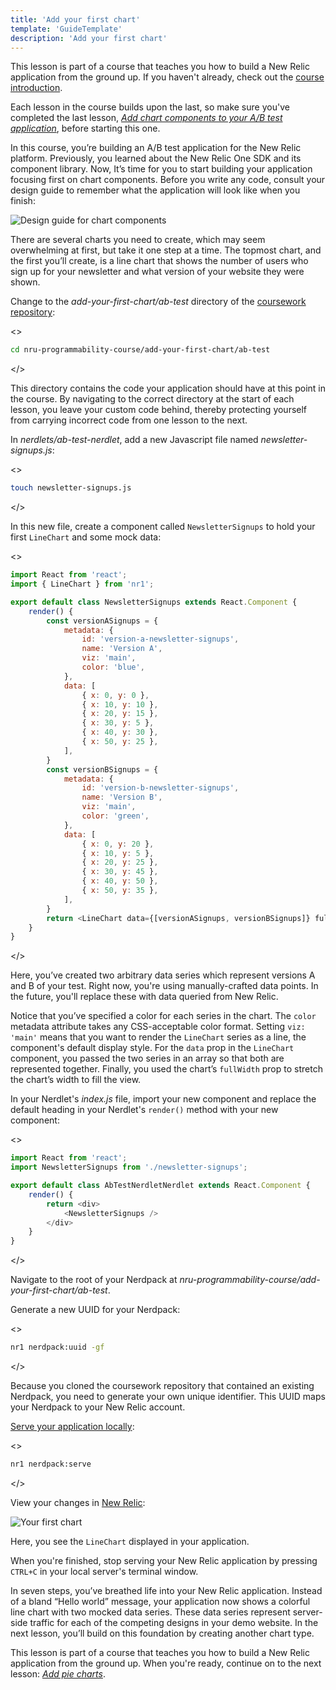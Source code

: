 ```yaml
---
title: 'Add your first chart'
template: 'GuideTemplate'
description: 'Add your first chart'
---
```


<HideWhenEmbedded>

<Callout variant="course">

This lesson is part of a course that teaches you how to build a New Relic application from the ground up. If you haven't already, check out the [course introduction](/ab-test).

Each lesson in the course builds upon the last, so make sure you've completed the last lesson, [_Add chart components to your A/B test application_](/build-apps/ab-test/add-charts), before starting this one.

</Callout>

</HideWhenEmbedded>

In this course, you’re building an A/B test application for the New Relic platform. Previously, you learned about the New Relic One SDK and its component library. Now, It’s time for you to start building your application focusing first on chart components. Before you write any code, consult your design guide to remember what the application will look like when you finish:

![Design guide for chart components](../../../images/ab-test/charts-design-guide.png)

There are several charts you need to create, which may seem overwhelming at first, but take it one step at a time. The topmost chart, and the first you’ll create, is a line chart that shows the number of users who sign up for your newsletter and what version of your website they were shown.

<Steps>

<Step>

Change to the _add-your-first-chart/ab-test_ directory of the [coursework repository](https://github.com/newrelic-experimental/nru-programmability-course):

<>

```sh
cd nru-programmability-course/add-your-first-chart/ab-test
```
</>

This directory contains the code your application should have at this point in the course. By navigating to the correct directory at the start of each lesson, you leave your custom code behind, thereby protecting yourself from carrying incorrect code from one lesson to the next.

</Step>

<Step>

In _nerdlets/ab-test-nerdlet_, add a new Javascript file named _newsletter-signups.js_:

<>

```sh
touch newsletter-signups.js
```
</>

</Step>

<Step>

In this new file, create a component called `NewsletterSignups` to hold your first `LineChart` and some mock data:

<>

```js fileName=nerdlets/ab-test-nerdlet/newsletter-signups.js
import React from 'react';
import { LineChart } from 'nr1';

export default class NewsletterSignups extends React.Component {
    render() {
        const versionASignups = {
            metadata: {
                id: 'version-a-newsletter-signups',
                name: 'Version A',
                viz: 'main',
                color: 'blue',
            },
            data: [
                { x: 0, y: 0 },
                { x: 10, y: 10 },
                { x: 20, y: 15 },
                { x: 30, y: 5 },
                { x: 40, y: 30 },
                { x: 50, y: 25 },
            ],
        }
        const versionBSignups = {
            metadata: {
                id: 'version-b-newsletter-signups',
                name: 'Version B',
                viz: 'main',
                color: 'green',
            },
            data: [
                { x: 0, y: 20 },
                { x: 10, y: 5 },
                { x: 20, y: 25 },
                { x: 30, y: 45 },
                { x: 40, y: 50 },
                { x: 50, y: 35 },
            ],
        }
        return <LineChart data={[versionASignups, versionBSignups]} fullWidth />
    }
}
```

</>

Here, you’ve created two arbitrary data series which represent versions A and B of your test. Right now, you're using manually-crafted data points. In the future, you'll replace these with data queried from New Relic.

Notice that you’ve specified a color for each series in the chart. The `color` metadata attribute takes any CSS-acceptable color format. Setting `viz: 'main'` means that you want to render the `LineChart` series as a line, the component's default display style. For the `data` prop in the `LineChart` component, you passed the two series in an array so that both are represented together. Finally, you used the chart’s `fullWidth` prop to stretch the chart’s width to fill the view.

</Step>

<Step>

In your Nerdlet's _index.js_ file, import your new component and replace the default heading in your Nerdlet's `render()` method with your new component:

<>

```js fileName=nerdlets/ab-test-nerdlet/index.js lineHighlight=2,6-8
import React from 'react';
import NewsletterSignups from './newsletter-signups';

export default class AbTestNerdletNerdlet extends React.Component {
    render() {
        return <div>
            <NewsletterSignups />
        </div>
    }
}
```

</>

</Step>

<Step>

Navigate to the root of your Nerdpack at _nru-programmability-course/add-your-first-chart/ab-test_.

</Step>

<Step>

Generate a new UUID for your Nerdpack:

<>

```sh
nr1 nerdpack:uuid -gf
```
</>

Because you cloned the coursework repository that contained an existing Nerdpack, you need to generate your own unique identifier. This UUID maps your Nerdpack to your New Relic account.

</Step>

<Step>

[Serve your application locally](/build-apps/publish-deploy/serve):

<>

```sh
nr1 nerdpack:serve
```
</>

</Step>

<Step>

View your changes in [New Relic](https://one.newrelic.com?nerdpacks=local):

![Your first chart](../../../images/ab-test/first-chart.png)

Here, you see the `LineChart` displayed in your application.

When you're finished, stop serving your New Relic application by pressing `CTRL+C` in your local server's terminal window.

</Step>

</Steps>

In seven steps, you’ve breathed life into your New Relic application. Instead of a bland “Hello world” message, your application now shows a colorful line chart with two mocked data series. These data series represent server-side traffic for each of the competing designs in your demo website. In the next lesson, you’ll build on this foundation by creating another chart type.

<HideWhenEmbedded>

<Callout variant="course">

This lesson is part of a course that teaches you how to build a New Relic application from the ground up. When you're ready, continue on to the next lesson: [_Add pie charts_](/build-apps/ab-test/pie-charts).

</Callout>

</HideWhenEmbedded>
